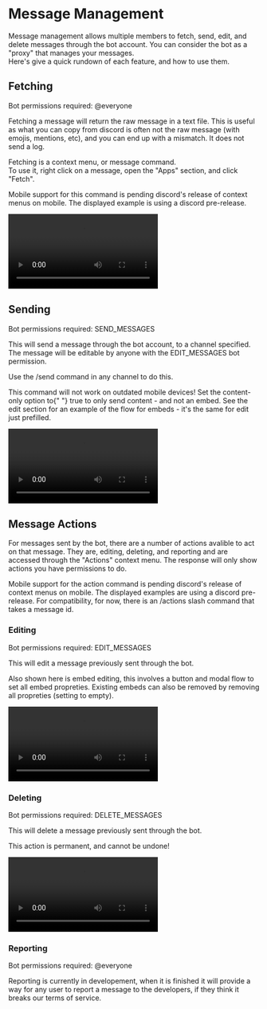 
# Message Management

Message management allows multiple members to fetch, send, edit, and delete messages through the bot account. You can consider the bot as a "proxy" that manages your messages.  
Here's give a quick rundown of each feature, and how to use them.

## Fetching

Bot permissions required: <InlineCode>@everyone</InlineCode>

Fetching a message will return the raw message in a text file. This is useful as what you can copy from discord is often not the raw message (with emojis, mentions, etc), and you can end up with a mismatch.
It does not send a log.

Fetching is a context menu, or message command.  
To use it, right click on a message, open the "Apps" section, and click "Fetch".

<Hint type="warn">
  Mobile support for this command is pending discord's release of context menus
  on mobile. The displayed example is using a discord pre-release.
</Hint>

<Video
  src="/video/docs/message-management/fetch-{theme}-{platform}"
  mobileSrc={true}
  webm={false}
/>

## Sending

Bot permissions required: <InlineCode>SEND_MESSAGES</InlineCode>

This will send a message through the bot account, to a channel specified. The message will be editable by anyone with the <InlineCode>EDIT_MESSAGES</InlineCode> bot permission.

Use the <InlineCode>/send</InlineCode> command in any channel to do this.

<Hint type="warn">This command will not work on outdated mobile devices!</Hint>
<Hint type="info">
  Set the <InlineCode>content-only</InlineCode> option to{" "}
  <InlineCode>true</InlineCode> to only send content - and not an embed. See the
  edit section for an example of the flow for embeds - it's the same for edit
  just prefilled.
</Hint>

<Video
  src="/video/docs/message-management/send-{theme}-{platform}"
  mobileSrc={true}
  webm={false}
/>

## Message Actions

For messages sent by the bot, there are a number of actions avalible to act on that message.
They are, editing, deleting, and reporting and are accessed through the "Actions" context menu.
The response will only show actions you have permissions to do.

<Hint type="warn">
  Mobile support for the action command is pending discord's release of context
  menus on mobile. The displayed examples are using a discord pre-release. For
  compatibility, for now, there is an <InlineCode>/actions</InlineCode> slash
  command that takes a message id.
</Hint>

### Editing

Bot permissions required: <InlineCode>EDIT_MESSAGES</InlineCode>

This will edit a message previously sent through the bot.

<Hint type="info">
  Also shown here is embed editing, this involves a button and modal flow to set
  all embed propreties. Existing embeds can also be removed by removing all
  propreties (setting to empty).
</Hint>

<Video
  src="/video/docs/message-management/edit-{theme}-{platform}"
  mobileSrc={true}
  webm={false}
/>

### Deleting

Bot permissions required: <InlineCode>DELETE_MESSAGES</InlineCode>

This will delete a message previously sent through the bot.

<Hint type="warn">This action is permanent, and cannot be undone!</Hint>

<Video
  src="/video/docs/message-management/delete-{theme}-{platform}"
  mobileSrc={true}
  webm={false}
/>

### Reporting

Bot permissions required: <InlineCode>@everyone</InlineCode>

Reporting is currently in developement, when it is finished it will provide a way
for any user to report a message to the developers, if they think it breaks our terms of service.
